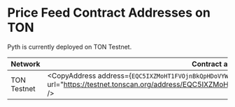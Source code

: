 
# Price Feed Contract Addresses on TON

Pyth is currently deployed on TON Testnet.

| Network     | Contract address                                                                                                                                                        |
| ----------- | ----------------------------------------------------------------------------------------------------------------------------------------------------------------------- |
| TON Testnet | <CopyAddress address={`EQC5IXZMoHT1FVOjnBkQpHDoVYWzSvYzvyx5AOPn5ajarzHO`} url="https://testnet.tonscan.org/address/EQC5IXZMoHT1FVOjnBkQpHDoVYWzSvYzvyx5AOPn5ajarzHO" /> |
